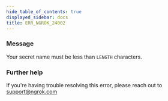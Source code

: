 ```yaml
---
hide_table_of_contents: true
displayed_sidebar: docs
title: ERR_NGROK_24002
---
```


### Message

Your secret name must be less than `LENGTH` characters.

<ErrorDetails />

### Further help

If you're having trouble resolving this error, please reach out to [support@ngrok.com](mailto:support@ngrok.com?subject=Help%20with%20ERR_NGROK_24002)
